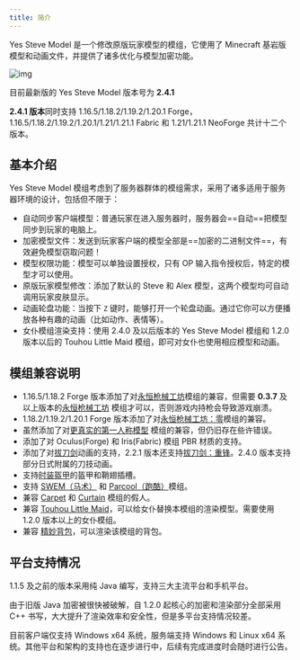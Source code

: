 ```yaml
---
title: 简介
---
```



Yes Steve Model 是一个修改原版玩家模型的模组，它使用了 Minecraft 基岩版模型和动画文件，并提供了诸多优化与模型加密功能。

![img](https://s2.loli.net/2023/01/01/RAor58n6LBct3kW.jpg)

<Aside type="tip">

目前最新版的 Yes Steve Model 版本号为 **2.4.1**

</Aside>

<Aside type="tip">

**2.4.1 版本**同时支持 1.16.5/1.18.2/1.19.2/1.20.1
Forge，1.16.5/1.18.2/1.19.2/1.20.1/1.21/1.21.1 Fabric 和 1.21/1.21.1 NeoForge
共计十二个版本。

</Aside>

## 基本介绍

Yes Steve Model 模组考虑到了服务器群体的模组需求，采用了诸多适用于服务器环境的设计，包括但不限于：

- 自动同步客户端模型：普通玩家在进入服务器时，服务器会==自动==把模型同步到玩家的电脑上。
- 加密模型文件：发送到玩家客户端的模型全部是==加密的二进制文件==，有效避免模型窃取问题！
- 模型权限功能：模型可以单独设置授权，只有 OP 输入指令授权后，特定的模型才可以使用。
- 原版玩家模型修改：添加了默认的 Steve 和 Alex 模型，这两个模型均可自动调用玩家皮肤显示。
- 动画轮盘功能：当按下 `Z` 键时，能够打开一个轮盘动画。通过它你可以方便播放各种有趣的动画（比如动作、表情等）。
- 女仆模组渲染支持：使用 2.4.0 及以后版本的 Yes Steve Model 模组和 1.2.0 版本以后的 Touhou Little Maid
  模组，即可对女仆也使用相应模型和动画。

<CardGrid>

<ImageCard
  src="/intro/first-personal.jpg"
  title="更真实的第一人称模型"
  desc="模组名 First-person Model，但是仍旧存在些许错误很难解决。"
/>

<ImageCard
  src="/intro/tacz.jpg"
  title="TAC/TACZ（永恒枪械工坊）"
  desc="可以完美的兼容该模组的持枪、换弹、瞄准、开火等诸多动作。"
/>

<ImageCard
  src="/intro/carry-on.jpg"
  title="Carry On"
  desc="能够在玩家抱起其他方块、实体时播放对应动画。1.19.2 和 1.20 版本的 Carry On 模组甚至可以抱起玩家，所以你可以在服务器与你的好友培养感情"
/>

<ImageCard
  src="/intro/slash-blade.jpg"
  title="Slash Blade（拔刀剑）"
  desc="可以渲染特定的主副手拔刀剑。2.3.0 版本添加了对拔刀剑动画的兼容，新增 33 个动画，可参考默认模型的 slashblade.animation.json 文件"
/>

<ImageCard
  src="/intro/swem.jpg"
  title="SWEM（马术）"
  desc="新增 11 个动画，可参考默认模型的 swem.animation.json 文件"
/>

<ImageCard
  src="/intro/parcool.jpg"
  title="Parcool（跑酷）"
  desc="新增 35 个动画，可参考默认模型的 parcool.animation.json 文件"
/>

<ImageCard
  src="/intro/touhou-little-maid.jpg"
  title="Touhou Little Maid（车万女仆）"
  desc="新增 15 个动画，可参考默认模型的 tlm.animation.json 文件"
/>

<ImageCard
  src="/intro/sophisticated-backpacks.jpg"
  title="Sophisticated Backpacks（精妙背包）"
  desc="支持渲染精妙背包"
/>

</CardGrid>

## 模组兼容说明

- 1.16.5/1.18.2 Forge
  版本添加了对[永恒枪械工坊](https://www.curseforge.com/minecraft/mc-mods/timeless-and-classic-guns-tac)模组的兼容，但需要
  **0.3.7** 及以上版本的[永恒枪械工坊](https://www.curseforge.com/minecraft/mc-mods/timeless-and-classic-guns-tac)
  模组才可以，否则游戏内持枪会导致游戏崩溃。
- 1.18.2/1.19.2/1.20.1 Forge
  版本添加了对[永恒枪械工坊：零](https://www.curseforge.com/minecraft/mc-mods/timeless-and-classics-zero)模组的兼容。
- 虽然添加了对[更真实的第一人称模型](https://www.curseforge.com/minecraft/mc-mods/first-person-model)
  模组的兼容，但仍旧存在些许错误。
- 添加了对 Oculus(Forge) 和 Iris(Fabric) 模组 PBR 材质的支持。
- 添加了对[拔刀剑](https://www.curseforge.com/minecraft/mc-mods/slashblade)动画的支持，2.2.1
  版本还支持[拔刀剑：重锋](https://www.curseforge.com/minecraft/mc-mods/slashblade-resharped)。2.4.0 版本支持部分日式附属的刀技动画。
- 支持[时装盔甲](https://www.curseforge.com/minecraft/mc-mods/cosmetic-armor-reworked)的盔甲和鞘翅插槽。
- 支持 [SWEM（马术）](https://www.curseforge.com/minecraft/mc-mods/swem)
  和 [Parcool（跑酷）](https://www.curseforge.com/minecraft/mc-mods/parcool)模组。
- 兼容 [Carpet](https://www.curseforge.com/minecraft/mc-mods/carpet)
  和 [Curtain](https://www.curseforge.com/minecraft/mc-mods/curtain) 模组的假人。
- 兼容 [Touhou Little Maid](https://www.curseforge.com/minecraft/mc-mods/touhou-little-maid)，可以给女仆替换本模组的渲染模型。需要使用
  1.2.0 版本以上的女仆模组。
- 兼容 [精妙背包](https://modrinth.com/mod/sophisticated-backpacks)，可以渲染该模组的背包。

## 平台支持情况

1.1.5 及之前的版本采用纯 Java 编写，支持三大主流平台和手机平台。

由于旧版 Java 加密被很快被破解，自 1.2.0 起核心的加密和渲染部分全部采用 C++ 书写，大大提升了渲染效率和安全性，但是多平台支持情况较差。

目前客户端仅支持 Windows x64 系统，服务端支持 Windows 和 Linux x64 系统。其他平台和架构的支持也在逐步进行中，后续有完成进度时会随时进行公告。
